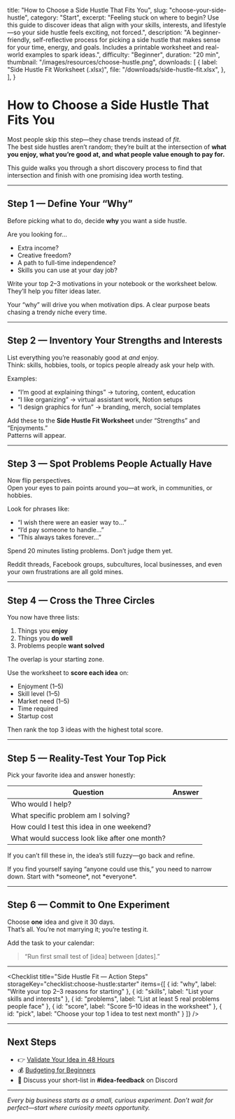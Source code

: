   title: "How to Choose a Side Hustle That Fits You",
  slug: "choose-your-side-hustle",
  category: "Start",
  excerpt:
    "Feeling stuck on where to begin? Use this guide to discover ideas that align with your skills, interests, and lifestyle—so your side hustle feels exciting, not forced.",
  description:
    "A beginner-friendly, self-reflective process for picking a side hustle that makes sense for your time, energy, and goals. Includes a printable worksheet and real-world examples to spark ideas.",
  difficulty: "Beginner",
  duration: "20 min",
  thumbnail: "/images/resources/choose-hustle.png",
  downloads: [
    {
      label: "Side Hustle Fit Worksheet (.xlsx)",
      file: "/downloads/side-hustle-fit.xlsx",
    },
  ],
}


# How to Choose a Side Hustle That Fits You

Most people skip this step—they chase trends instead of *fit*.  
The best side hustles aren’t random; they’re built at the intersection of **what you enjoy, what you’re good at, and what people value enough to pay for.**

This guide walks you through a short discovery process to find that intersection and finish with one promising idea worth testing.

---

## Step 1 — Define Your “Why”

Before picking what to do, decide **why** you want a side hustle.

Are you looking for…
- Extra income?
- Creative freedom?
- A path to full-time independence?
- Skills you can use at your day job?

Write your top 2–3 motivations in your notebook or the worksheet below.  
They’ll help you filter ideas later.

<TipBox title="Reality check">
Your “why” will drive you when motivation dips. A clear purpose beats chasing a trendy niche every time.
</TipBox>

---

## Step 2 — Inventory Your Strengths and Interests

List everything you’re reasonably good at *and* enjoy.  
Think: skills, hobbies, tools, or topics people already ask your help with.

Examples:
- “I’m good at explaining things” → tutoring, content, education
- “I like organizing” → virtual assistant work, Notion setups
- “I design graphics for fun” → branding, merch, social templates

Add these to the **Side Hustle Fit Worksheet** under “Strengths” and “Enjoyments.”  
Patterns will appear.

---

## Step 3 — Spot Problems People Actually Have

Now flip perspectives.  
Open your eyes to pain points around you—at work, in communities, or hobbies.

Look for phrases like:
- “I wish there were an easier way to…”
- “I’d pay someone to handle…”
- “This always takes forever…”

Spend 20 minutes listing problems. Don’t judge them yet.

<TipBox title="Sources of problems">
Reddit threads, Facebook groups, subcultures, local businesses, and even your own frustrations are all gold mines.
</TipBox>

---

## Step 4 — Cross the Three Circles

You now have three lists:
1. Things you **enjoy**
2. Things you **do well**
3. Problems people **want solved**

The overlap is your starting zone.

Use the worksheet to **score each idea** on:
- Enjoyment (1–5)
- Skill level (1–5)
- Market need (1–5)
- Time required
- Startup cost

Then rank the top 3 ideas with the highest total score.

<DownloadCard
  title="Side Hustle Fit Worksheet"
  description="Score potential ideas on enjoyment, skill, and market need to reveal your best starting point."
  file="/downloads/side-hustle-fit.xlsx"
  note="Available in Excel and Google Sheets formats."
/>

---

## Step 5 — Reality-Test Your Top Pick

Pick your favorite idea and answer honestly:

| Question | Answer |
|-----------|---------|
| Who would I help? |  |
| What specific problem am I solving? |  |
| How could I test this idea in one weekend? |  |
| What would success look like after one month? |  |

If you can’t fill these in, the idea’s still fuzzy—go back and refine.

<TipBox title="Pro tip">
If you find yourself saying “anyone could use this,” you need to narrow down. Start with *someone*, not *everyone*.
</TipBox>

---

## Step 6 — Commit to One Experiment

Choose **one** idea and give it 30 days.  
That’s all. You’re not marrying it; you’re testing it.

Add the task to your calendar:  
> “Run first small test of [idea] between [dates].”

---

<Checklist
  title="Side Hustle Fit — Action Steps"
  storageKey="checklist:choose-hustle:starter"
  items={[
    { id: "why", label: "Write your top 2–3 reasons for starting" },
    { id: "skills", label: "List your skills and interests" },
    { id: "problems", label: "List at least 5 real problems people face" },
    { id: "score", label: "Score 5–10 ideas in the worksheet" },
    { id: "pick", label: "Choose your top 1 idea to test next month" }
  ]}
/>

---

## Next Steps

- 👉 [Validate Your Idea in 48 Hours](/resources/validate-your-idea-48h)  
- 💰 [Budgeting for Beginners](/resources/budgeting-101)  
- 💬 Discuss your short-list in **#idea-feedback** on Discord

---

*Every big business starts as a small, curious experiment. Don’t wait for perfect—start where curiosity meets opportunity.*
